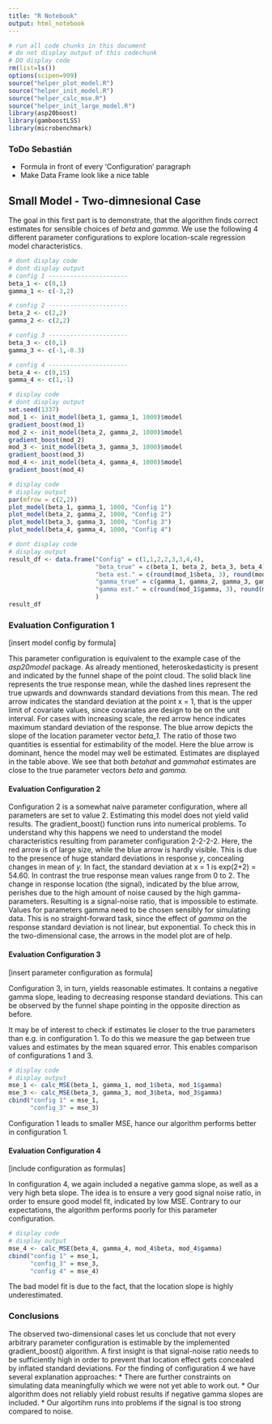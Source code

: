 ```yaml
---
title: "R Notebook"
output: html_notebook
---
```


```r
# run all code chunks in this document
# do not display output of this codechunk
# DO display code
rm(list=ls())
options(scipen=999)
source("helper_plot_model.R")
source("helper_init_model.R")
source("helper_calc_mse.R")
source("helper_init_large_model.R")
library(asp20boost)
library(gamboostLSS)
library(microbenchmark)
```

### ToDo Sebastián
* Formula in front of every 'Configuration' paragraph
* Make Data Frame look like a nice table


## Small Model - Two-dimnesional Case

The goal in this first part is to demonstrate, that the algorithm finds correct estimates for sensible choices of *beta* and *gamma.* We use the following 4 different parameter configurations to explore location-scale regression model characteristics.

```r
# dont display code
# dont display output
# config 1 ----------------------
beta_1 <- c(0,1)
gamma_1 <- c(-3,2)

# config 2 ----------------------
beta_2 <- c(2,2)
gamma_2 <- c(2,2)

# config 3 ----------------------
beta_3 <- c(0,1)
gamma_3 <- c(-1,-0.3)

# config 4 ----------------------
beta_4 <- c(0,15)
gamma_4 <- c(1,-1)
```


```r
# display code
# dont display output
set.seed(1337)
mod_1 <- init_model(beta_1, gamma_1, 1000)$model
gradient_boost(mod_1)
mod_2 <- init_model(beta_2, gamma_2, 1000)$model
gradient_boost(mod_2)
mod_3 <- init_model(beta_3, gamma_3, 1000)$model
gradient_boost(mod_3)
mod_4 <- init_model(beta_4, gamma_4, 1000)$model
gradient_boost(mod_4)
```


```r
# display code
# display output
par(mfrow = c(2,2))
plot_model(beta_1, gamma_1, 1000, "Config 1")
plot_model(beta_2, gamma_2, 1000, "Config 2")
plot_model(beta_3, gamma_3, 1000, "Config 3")
plot_model(beta_4, gamma_4, 1000, "Config 4")
```
```r
# dont display code
# display output
result_df <- data.frame("Config" = c(1,1,2,2,3,3,4,4),
                        "beta_true" = c(beta_1, beta_2, beta_3, beta_4),
                        "beta est." = c(round(mod_1$beta, 3), round(mod_2$beta, 3), round(mod_3$beta, 3), round(mod_4$beta, 3)),
                        "gamma_true" = c(gamma_1, gamma_2, gamma_3, gamma_4),
                        "gamma est." = c(round(mod_1$gamma, 3), round(mod_2$gamma, 3), round(mod_3$gamma, 3), round(mod_4$gamma, 3))
                        )
result_df
```



### Evaluation Configuration 1

[insert model config by formula]

This parameter configuration is equivalent to the example case of the *asp20model* package. 
As already mentioned, heteroskedasticity is present and indicated by the funnel shape of the point cloud.
The solid black line represents the true response mean, while the dashed lines represent the true upwards and downwards standard deviations from this mean.
The red arrow indicates the standard deviation at the point x = 1,  that is the upper limit of covariate values, since covariates are design to be on the unit interval.
For cases with increasing scale, the red arrow hence indicates maximum standard deviation of the response.
The blue arrow depicts the slope of the location parameter vector *beta_1.*
The ratio of those two quantities is essential for estimability of the model. 
Here the blue arrow is dominant, hence the model may well be estimated. 
Estimates are displayed in the table above. 
We see that both *betahat* and *gammahat* estimates are close to the true parameter vectors *beta* and *gamma.*


#### Evaluation Configuration 2

Configuration 2 is a somewhat naive parameter configuration, where all parameters are set to value 2. 
Estimating this model does not yield valid results.
The gradient_boost() function runs into numerical problems.
To understand why this happens we need to understand the model characteristics resulting from parameter configuration 2-2-2-2.
Here, the red arrow is of large size, while the blue arrow is hardly visible. 
This is due to the presence of huge standard deviations in response *y*, concealing changes in mean of *y.* 
In fact, the standard deviation at x = 1 is exp(2+2) = 54.60.
In contrast the true response mean values range from 0 to 2.
The change in response location (the signal), indicated by the blue arrow, perishes due to the high amount of noise caused by the high gamma-parameters. 
Resulting is a signal-noise ratio, that is impossible to estimate. 
Values for parameters gamma need to be chosen sensibly for simulating data. 
This is no straight-forward task, since the effect of *gamma* on the response standard deviation is not linear, but exponential. 
To check this in the two-dimensional case, the arrows in the model plot are of help.


#### Evaluation Configuration 3

[insert parameter configuration as formula]

Configuration 3, in turn, yields reasonable estimates.
It contains a negative gamma slope, leading to decreasing response standard deviations.
This can be observed by the funnel shape pointing in the opposite direction as before.

It may be of interest to check if estimates lie closer to the true parameters than e.g. in configuration 1.
To do this we measure the gap between true values and estimates by the mean squared error.
This enables comparison of configurations 1 and 3.

```r
# display code
# display output
mse_1 <- calc_MSE(beta_1, gamma_1, mod_1$beta, mod_1$gamma)
mse_3 <- calc_MSE(beta_3, gamma_3, mod_3$beta, mod_3$gamma)
cbind("config 1" = mse_1,
      "config_3" = mse_3)
```

Configuration 1 leads to smaller MSE, hance our algorithm performs better in configuration 1.

#### Evaluation Configuration 4

[include configuration as formulas]

In configuration 4, we again included a negative gamma slope, as well as a very high beta slope.
The idea is to ensure a very good signal noise ratio, in order to ensure good model fit, indicated by low MSE.
Contrary to our expectations, the algorithm performs poorly for this parameter configuration.

```r
# display code
# display output
mse_4 <- calc_MSE(beta_4, gamma_4, mod_4$beta, mod_4$gamma)
cbind("config 1" = mse_1,
      "config_3" = mse_3,
      "config 4" = mse_4)
```

The bad model fit is due to the fact, that the location slope is highly underestimated.


### Conclusions

The observed two-dimensional cases let us conclude that not every arbitrary parameter configuration is estimable by the implemented gradient_boost() algorithm. A first insight is that signal-noise ratio needs to be sufficiently high in order to prevent that location effect gets concealed by inflated standard deviations. For the finding of configuration 4 we have several explanation approaches:
* There are further constraints on simulating data meaningfully which we were not yet able to work out.
* Our algorithm does not reliably yield robust results if negative gamma slopes are included.
* Our algortihm runs into problems if the signal is too strong compared to noise.
